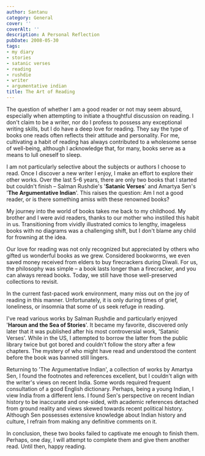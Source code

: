 ```yaml
---
author: Santanu
category: General
cover: ''
coverAlt: ''
description: A Personal Reflection
pubDate: 2008-05-30
tags:
- my diary
- stories
- satanic verses
- reading
- rushdie
- writer
- argumentative indian
title: The Art of Reading
---
```


The question of whether I am a good reader or not may seem absurd, especially when attempting to initiate a thoughtful discussion on reading. I don't claim to be a writer, nor do I profess to possess any exceptional writing skills, but I do have a deep love for reading. They say the type of books one reads often reflects their attitude and personality. For me, cultivating a habit of reading has always contributed to a wholesome sense of well-being, although I acknowledge that, for many, books serve as a means to lull oneself to sleep.

I am not particularly selective about the subjects or authors I choose to read. Once I discover a new writer I enjoy, I make an effort to explore their other works. Over the last 5-6 years, there are only two books that I started but couldn't finish – Salman Rushdie's '**Satanic Verses**' and Amartya Sen's '**The Argumentative Indian**'. This raises the question: Am I not a good reader, or is there something amiss with these renowned books?

My journey into the world of books takes me back to my childhood. My brother and I were avid readers, thanks to our mother who instilled this habit in us. Transitioning from vividly illustrated comics to lengthy, imageless books with no diagrams was a challenging shift, but I don't blame any child for frowning at the idea.

Our love for reading was not only recognized but appreciated by others who gifted us wonderful books as we grew. Considered bookworms, we even saved money received from elders to buy firecrackers during Diwali. For us, the philosophy was simple – a book lasts longer than a firecracker, and you can always reread books. Today, we still have those well-preserved collections to revisit.

In the current fast-paced work environment, many miss out on the joy of reading in this manner. Unfortunately, it is only during times of grief, loneliness, or insomnia that some of us seek refuge in reading.

I've read various works by Salman Rushdie and particularly enjoyed '**Haroun and the Sea of Stories**'. It became my favorite, discovered only later that it was published after his most controversial work, 'Satanic Verses'. While in the US, I attempted to borrow the latter from the public library twice but got bored and couldn't follow the story after a few chapters. The mystery of who might have read and understood the content before the book was banned still lingers.

Returning to 'The Argumentative Indian', a collection of works by Amartya Sen, I found the footnotes and references excellent, but I couldn't align with the writer's views on recent India. Some words required frequent consultation of a good English dictionary. Perhaps, being a young Indian, I view India from a different lens. I found Sen's perspective on recent Indian history to be inaccurate and one-sided, with academic references detached from ground reality and views skewed towards recent political history. Although Sen possesses extensive knowledge about Indian history and culture, I refrain from making any definitive comments on it.

In conclusion, these two books failed to captivate me enough to finish them. Perhaps, one day, I will attempt to complete them and give them another read. Until then, happy reading.